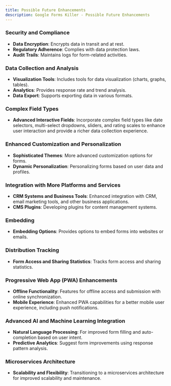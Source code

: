 ```yaml
---
title: Possible Future Enhancements
description: Google Forms Killer - Possible Future Enhancements
---
```


### Security and Compliance
- **Data Encryption**: Encrypts data in transit and at rest.
- **Regulatory Adherence**: Complies with data protection laws.
- **Audit Trails**: Maintains logs for form-related activities.

### Data Collection and Analysis
- **Visualization Tools**: Includes tools for data visualization (charts, graphs, tables).
- **Analytics**: Provides response rate and trend analysis.
- **Data Export**: Supports exporting data in various formats.

### Complex Field Types
- **Advanced Interactive Fields**: Incorporate complex field types like date selectors, multi-select dropdowns, sliders, and rating scales to enhance user interaction and provide a richer data collection experience.

### Enhanced Customization and Personalization
- **Sophisticated Themes**: More advanced customization options for forms.
- **Dynamic Personalization**: Personalizing forms based on user data and profiles.

### Integration with More Platforms and Services
- **CRM Systems and Business Tools**: Enhanced integration with CRM, email marketing tools, and other business applications.
- **CMS Plugins**: Developing plugins for content management systems.

### Embedding
- **Embedding Options**: Provides options to embed forms into websites or emails.

### Distribution Tracking
- **Form Access and Sharing Statistics**: Tracks form access and sharing statistics.

### Progressive Web App (PWA) Enhancements
- **Offline Functionality**: Features for offline access and submission with online synchronization.
- **Mobile Experience**: Enhanced PWA capabilities for a better mobile user experience, including push notifications.

### Advanced AI and Machine Learning Integration
- **Natural Language Processing**: For improved form filling and auto-completion based on user intent.
- **Predictive Analytics**: Suggest form improvements using response pattern analysis.

### Microservices Architecture
- **Scalability and Flexibility**: Transitioning to a microservices architecture for improved scalability and maintenance.
